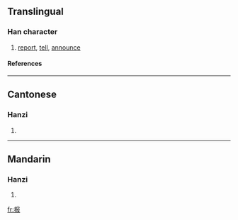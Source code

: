 {{see|報}}

==Translingual==
{{Han stroke|[[Image:报-order.gif]]}}
===Han character===
{{Han char|rn=64|rad=手|as=04|sn=7|four=|canj=手尸中水 (QSLE)}}
# [[report]], [[tell]], [[announce]]
====References====
{{Han ref|kx=0422.121|hdz=31846.010|uh=62A5|ud=25253}}
----

==Cantonese==
===Hanzi===
{{yue-hanzi|jyut=|y=bou3}}
# {{defn|Cantonese}}
----
==Mandarin==
===Hanzi===
{{cmn-hanzi|tra=報|pin=[[bào]] (bao4)|wg=pao<sup>4</sup>}}
# {{defn|Mandarin}}

[[fr:报]]
